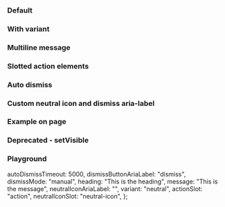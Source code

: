 
<Meta of={IcToastStories} />

<Description markdown={readme} />

### Default

<Canvas>
  <Story of={IcToastStories.Default} />
</Canvas>

### With variant

<Canvas>
  <Story of={IcToastStories.WithVariant} />
</Canvas>

### Multiline message

<Canvas>
  <Story of={IcToastStories.MultilineMessage} />
</Canvas>

### Slotted action elements

<Canvas>
  <Story of={IcToastStories.SlottedActionElements} />
</Canvas>

### Auto dismiss

<Canvas>
  <Story of={IcToastStories.AutoDismiss} />
</Canvas>

### Custom neutral icon and dismiss aria-label

<Canvas>
  <Story of={IcToastStories.CustomNeutralIconAndDismissAriaLabel} />
</Canvas>

### Example on page

<Canvas>
  <Story of={IcToastStories.ExampleOnPage} />
</Canvas>

### Deprecated - setVisible

<Canvas>
  <Story of={IcToastStories.DeprecatedSetVisible} />
</Canvas>

### Playground

  autoDismissTimeout: 5000,
  dismissButtonAriaLabel: "dismiss",
  dismissMode: "manual",
  heading: "This is the heading",
  message: "This is the message",
  neutralIconAriaLabel: "",
  variant: "neutral",
  actionSlot: "action",
  neutralIconSlot: "neutral-icon",
};

<Canvas>
  <Story of={IcToastStories.Playground} />
</Canvas>
